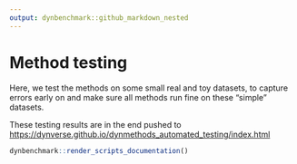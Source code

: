 ```yaml
---
output: dynbenchmark::github_markdown_nested
---
```


# Method testing

Here, we test the methods on some small real and toy datasets, to capture errors early on and make sure all methods run fine on these "simple" datasets.

These testing results are in the end pushed to [https://dynverse.github.io/dynmethods_automated_testing/index.html](https://dynverse.github.io/dynmethods_automated_testing/index.html)

```r
dynbenchmark::render_scripts_documentation()
```

